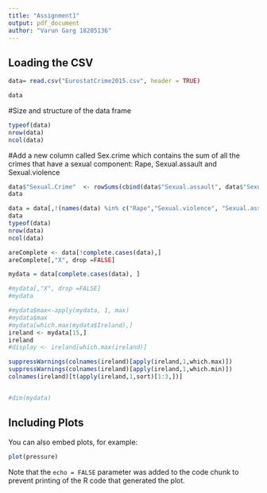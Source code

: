 ```yaml
---
title: "Assignment1"
output: pdf_document
author: "Varun Garg 18205136"
---
```




## Loading the CSV

```r
data= read.csv("EurostatCrime2015.csv", header = TRUE)

data
```

#Size and structure of the data frame

```r
typeof(data)
nrow(data)
ncol(data)
```


#Add a new column called Sex.crime which contains the sum of all the crimes that have a sexual component: Rape, Sexual.assault and Sexual.violence
```r
data$"Sexual.Crime"  <- rowSums(cbind(data$"Sexual.assault", data$"Sexual.violence", data$"Rape"), na.rm = T )
data
```


```r
data = data[,!(names(data) %in% c("Rape","Sexual.violence", "Sexual.assault"))]
data
typeof(data)
nrow(data)
ncol(data)
```

```r

areComplete <- data[!complete.cases(data),]
areComplete[,"X", drop =FALSE]
```

```r
mydata = data[complete.cases(data), ]

#mydata[,"X", drop =FALSE]
#mydata

#mydata$max<-apply(mydata, 1, max)
#mydata$max
#mydata[which.max(mydata$Ireland),]    
ireland <- mydata[15,]
ireland
#display <- ireland[which.max(ireland)]

suppressWarnings(colnames(ireland)[apply(ireland,1,which.max)])
suppressWarnings(colnames(ireland)[apply(ireland,1,which.min)])
colnames(ireland)[t(apply(ireland,1,sort)[1:3,])]


#dim(mydata)
```

## Including Plots

You can also embed plots, for example:

```r
plot(pressure)
```

Note that the `echo = FALSE` parameter was added to the code chunk to prevent printing of the R code that generated the plot.
